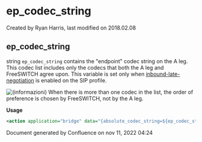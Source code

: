 
# ep_codec_string 

 Created by  Ryan Harris, last modified on 2018.02.08

## ep_codec_string

string `ep_codec_string` contains the "endpoint" codec string on the A leg. This codec list includes only the codecs that both the A leg and FreeSWITCH agree upon. This variable is set only when [inbound-late-negotiation](../FreeSWITCH-Explained/Modules/mod_sofia_1048707.mdx#about) is enabled on the SIP profile.

![(informazioni)](/images/icons/emoticons/information.svg) When there is more than one codec in the list, the order of preference is chosen by FreeSWITCH, not by the A leg.

**Usage**

```xml
<action application="bridge" data="{absolute_codec_string=${ep_codec_string}}sofia/foo/bar@baz"/>
```

Document generated by Confluence on nov 11, 2022 04:24
